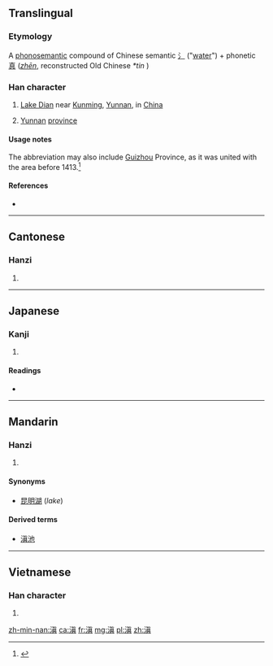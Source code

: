 ==Translingual==
{{wikipedia|Lake Dian}}
{{wikipedia|Chinese provincial abbreviations}}
===Etymology===
A [[phonosemantic]] compound of Chinese semantic [[氵]] ("[[water]]") + phonetic [[真]] (''[[zhēn]]'', reconstructed Old Chinese ''*tin''<!--Baxter-->)

===Han character===
{{Han char|rn=85|rad=水|as=10|sn=13|four=3418<sub>1</sub>|canj=水十月金 (EJBC)}}

# [[Lake Dian]] near [[Kunming]], [[Yunnan]], in [[China]]
# {{context|abbreviation|lang=cmn}} [[Yunnan]] [[province]]

====Usage notes====
The abbreviation may also include [[Guizhou]] Province, as it was united with the area before 1413.<ref name="henrywanhoichan20130908">{{cite web |url= http://the-sun.on.cc/cnt/lifestyle/20130908/00636_001.html|title= 雲上旅程：找到沈萬三的墓 |trans_title= Journey on cloud: Tomb of Samman  SHEN discovered|date= 2013-09-08|work= Henry WanHoi CHAN (陳雲海)|publisher= Oriental Daily (東方日報)|location= Hong Kong|language= Chinese|archiveurl= |archivedate= |accessdate= 2013-09-09}}</ref>

====References====
* {{Han ref|kx=0642.050|dkj=18010|dj=1049.110|hdz=31694.060|uh=6EC7|ud=28359|bh=B7BF|bd=47039}}
<small><references/></small>

----

==Cantonese==

===Hanzi===
{{yue-hanzi|jyut=|y=din1, tin4}}

# {{defn|lang=yue|sort=水10}}

----

==Japanese==

===Kanji===
{{ja-kanji|grade=|rs=水10}}

# {{defn|lang=ja|sort=水10}}

====Readings====
* {{ja-readings|on=[[てん]] (ten), [[しん]] (shin)|kun=}}

----

==Mandarin==

===Hanzi===
{{cmn-hanzi|pin=[[Diān]] ([[Dian1]]), [[tián]] ([[tian2]]), [[zhēn]] ([[zhen1]])|wg=Tien<sup>1</sup>, t'ien<sup>2</sup>, chen<sup>1</sup>}}

# {{defn|lang=cmn|sort=水10}}

====Synonyms====
* [[昆明湖]] (''lake'')

====Derived terms====
* [[滇池]]

----

==Vietnamese==

===Han character===
{{vi-hantu|[[điền]], [[chan]], [[tràn]], [[dàn]], [[giàn]]|rs=水10}}

# {{defn|lang=vi|sort=水10}}

[[zh-min-nan:滇]]
[[ca:滇]]
[[fr:滇]]
[[mg:滇]]
[[pl:滇]]
[[zh:滇]]